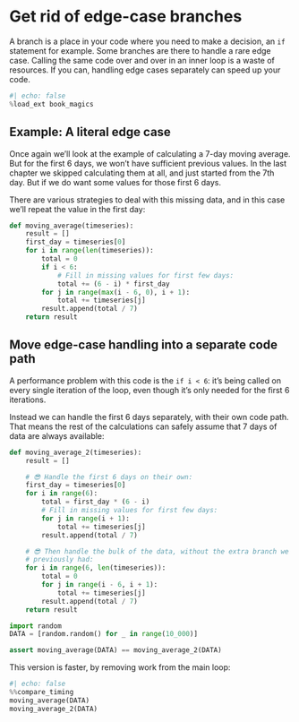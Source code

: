 # Get rid of edge-case branches

A branch is a place in your code where you need to make a decision, an `if` statement for example.
Some branches are there to handle a rare edge case.
Calling the same code over and over in an inner loop is a waste of resources.
If you can, handling edge cases separately can speed up your code.

```python
#| echo: false
%load_ext book_magics
```

## Example: A literal edge case

Once again we'll look at the example of calculating a 7-day moving average.
But for the first 6 days, we won't have sufficient previous values.
In the last chapter we skipped calculating them at all, and just started from the 7th day.
But if we do want some values for those first 6 days.

There are various strategies to deal with this missing data, and in this case we'll repeat the value in the first day:

```python
def moving_average(timeseries):
    result = []
    first_day = timeseries[0]
    for i in range(len(timeseries)):
        total = 0
        if i < 6:
            # Fill in missing values for first few days:
            total += (6 - i) * first_day
        for j in range(max(i - 6, 0), i + 1):
            total += timeseries[j]
        result.append(total / 7)
    return result
```

## Move edge-case handling into a separate code path

A performance problem with this code is the `if i < 6`: it's being called on every single iteration of the loop, even though it's only needed for the first 6 iterations.

Instead we can handle the first 6 days separately, with their own code path.
That means the rest of the calculations can safely assume that 7 days of data are always available:

```python
def moving_average_2(timeseries):
    result = []

    # 😎 Handle the first 6 days on their own:
    first_day = timeseries[0]
    for i in range(6):
        total = first_day * (6 - i)
        # Fill in missing values for first few days:
        for j in range(i + 1):
            total += timeseries[j]
        result.append(total / 7)

    # 😎 Then handle the bulk of the data, without the extra branch we
    # previously had:
    for i in range(6, len(timeseries)):
        total = 0
        for j in range(i - 6, i + 1):
            total += timeseries[j]
        result.append(total / 7)
    return result

import random
DATA = [random.random() for _ in range(10_000)]

assert moving_average(DATA) == moving_average_2(DATA)
```

This version is faster, by removing work from the main loop:

```python
#| echo: false
%%compare_timing
moving_average(DATA)
moving_average_2(DATA)
```

